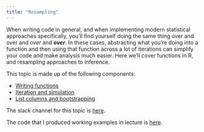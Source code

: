 ```yaml
---
title: "Resampling"
---
```


When writing code in general, and when implementing modern statistical approaches specifically, you'll find yourself doing the same thing over and over and _over_ and **_over_**. In these cases, abstracting what you're doing into a function and then using that function across a lot of iterations can simplify your code and make analysis much easier. Here we'll cover functions in R, and resampling approaches to inference.

This topic is made up of the following components:

* [Writing functions](writing_functions.html)
* [Iteration and simulation](iteration_and_simulation.html)
* [List columns and bootstrapping](listcols_and_bootstrapping.html)

The slack channel for this topic is [here]().

The code that I produced working examples in lecture is [here]().